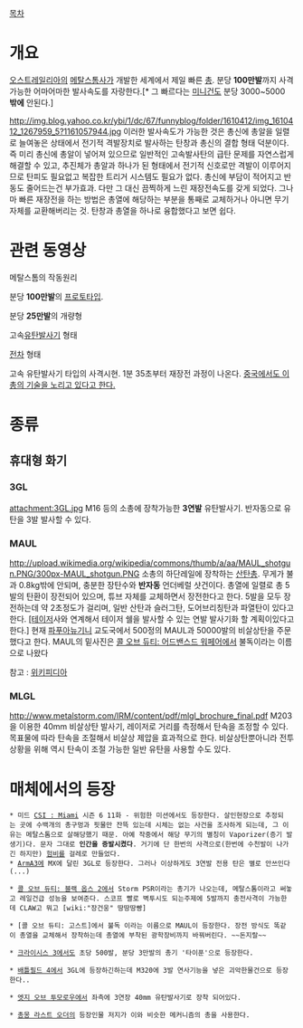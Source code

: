 [[목차]]

= 개요 =
[[오스트레일리아]]의 [[메탈스톰]]사가 개발한 세계에서 제일 빠른 [[총]]. 분당 '''100만발'''까지 사격가능한 어마어마한 발사속도를 자랑한다.[* 그 빠르다는 [[미니건]]도 분당 3000~5000 '''밖에''' 안된다.]

http://img.blog.yahoo.co.kr/ybi/1/dc/67/funnyblog/folder/1610412/img_1610412_1267959_5?1161057944.jpg
이러한 발사속도가 가능한 것은 총신에 총알을 일렬로 늘여놓은 상태에서 전기적 격발장치로 발사하는 탄창과 총신의 결합 형태 덕분이다. 즉 미리 총신에 총알이 넣어져 있으므로 일반적인 고속발사탄의 급탄 문제를 자연스럽게 해결할 수 있고, 추진체가 총알과 하나가 된 형태에서 전기적 신호로만 격발이 이루어지므로 탄피도 필요없고 복잡한 트리거 시스템도 필요가 없다. 총신에 부담이 적어지고 반동도 줄어드는건 부가효과. 다만 그 대신 끔찍하게 느린 재장전속도를 갖게 되었다. 그나마 빠른 재장전을 하는 방법은 총열에 해당하는 부분을 통째로 교체하거나 아니면 무기 자체를 교환해버리는 것. 탄창과 총열을 하나로 융합했다고 보면 쉽다.

= 관련 동영상 =
{{{#!html
<iframe width="425" height="349" src="http://www.youtube.com/embed/iX6YvWxtrxw" frameborder="0" allowfullscreen></iframe>
}}}
메탈스톰의 작동원리

{{{#!html
<iframe width="560" height="349" src="http://www.youtube.com/embed/d8hlj4EbdsE" frameborder="0" allowfullscreen></iframe>
}}}
분당 '''100만발'''의 [[프로토타입]].

{{{#!html
<iframe width="425" height="349" src="http://www.youtube.com/embed/Sgtg3MIn3Lw" frameborder="0" allowfullscreen></iframe>
}}}
분당 '''25만발'''의 개량형

{{{#!html
<iframe width="425" height="349" src="http://www.youtube.com/embed/ZMrDZIJjaJc" frameborder="0" allowfullscreen></iframe>
}}}
고속[[유탄발사기]] 형태

{{{#!html
<iframe width="425" height="349" src="http://www.youtube.com/embed/PucgoOcyL7I" frameborder="0" allowfullscreen></iframe>
}}}
[[전차]] 형태

{{{#!html
<object width="420" height="315"><param name="movie" value="http://www.youtube.com/v/zx_9_RgMPCE?version=3&amp;hl=ko_KR"></param><param name="allowFullScreen" value="true"></param><param name="allowscriptaccess" value="always"></param><embed src="http://www.youtube.com/v/zx_9_RgMPCE?version=3&amp;hl=ko_KR" type="application/x-shockwave-flash" width="420" height="315" allowscriptaccess="always" allowfullscreen="true"></embed></object>
}}}
고속 유탄발사기 타입의 사격시현. 1분 35초부터 재장전 과정이 나온다.
[http://www.chosun.com/international/news/200610/200610020140.html 중국에서도 이 총의 기술을 노리고 있다고 한다.]
= 종류 =
== 휴대형 화기 ==
=== 3GL ===
attachment:3GL.jpg
M16 등의 소총에 장착가능한 '''3연발''' 유탄발사기. 반자동으로 유탄을 3발 발사할 수 있다.
=== MAUL ===
http://upload.wikimedia.org/wikipedia/commons/thumb/a/aa/MAUL_shotgun.PNG/300px-MAUL_shotgun.PNG
소총의 하단레일에 장착하는 [[산탄총]]. 무게가 불과 0.8kg밖에 안되며, 충분한 장탄수와 '''반자동''' 언더베럴 샷건이다. 총열에 일렬로 총 5발의 탄환이 장전되어 있으며, 튜브 자체를 교체하면서 장전한다고 한다. 5발을 모두 장전하는데 약 2초정도가 걸리며, 일반 산탄과 슬러그탄, 도어브리칭탄과 파열탄이 있다고 한다. [http://www.guns.com/2011/07/22/metal-storm-and-taser-team-up-on-barrel-mounted-multishot-taser-launcher/ [테이저]사와 연계해서 테이저 쉘을 발사할 수 있는 연발 발사기화 할 계획이있다고 한다.] 현재 [[파푸아뉴기니]] 교도국에서 500정의 MAUL과 50000발의 비살상탄을 주문했다고 한다.
MAUL의 밑사진은 [[콜 오브 듀티: 어드밴스드 워페어]]에서 불독이라는 이름으로 나왔다

참고 : [http://en.wikipedia.org/wiki/MAUL_(weapon) 위키피디아]
=== MLGL ===
http://www.metalstorm.com/IRM/content/pdf/mlgl_brochure_final.pdf
M203을 이용한  40mm 비살상탄 발사기, 레이저로 거리를 측정해서 탄속을 조정할 수 있다. 목표물에 따라 탄속을 조절해서 비살상 제압을 효과적으로 한다.
비살상탄뿐아니라 전투 상황을 위해 역시 탄속이 조절 가능한 일반 유탄을 사용할 수도 있다.
= 매체에서의 등장 =
 * 미드 [[CSI : Miami]] 시즌 6 11화 - 위험한 미션에서도 등장한다. 살인현장으로 추정되는 곳에 수백개의 총구멍과 핏물만 잔뜩 있는데 시체는 없는 사건을 조사하게 되는데, 그 이유는 메탈스톰으로 살해당했기 때문. 아예 작중에서 해당 무기의 별칭이 Vaporizer(증기 발생기)다. 문자 그대로 '''인간을 증발시켰다'''. 거기에 단 한번의 사격으로(한번에 수천발이 나가긴 하지만) [[험비]]를 걸레로 만들었다.
 * [[ArmA3]]에 MX에 달린 3GL로 등장한다. 그러나 이상하게도 3연발 전용 탄은 별로 안쓰인다(...)

 * [[콜 오브 듀티: 블랙 옵스 2]]에서 Storm PSR이라는 총기가 나오는데, 메탈스톰이라고 써놓고 레일건급 성능을 보여준다. 스코프 빨로 벽투시도 되는주제에 5발까지 충전사격이 가능한데 CLAW고 뭐고 [wiki:"장건웅" 땅땅땅빵]

 * [콜 오브 듀티: 고스트]에서 불독 이라는 이름으로 MAUL이 등장한다. 장전 방식도 똑같이 총열을 교체해서 장착하는데 총열에 부착된 광학장비까지 바꿔버린다. ~~돈지랄~~

 * [[크라이시스 3]]에서도 초당 500발, 분당 3만발의 총기 '타이푼'으로 등장한다. 

 * [[배틀필드 4]]에서 3GL에 등장하긴하는데 M320에 3발 연사기능을 넣은 괴악한물건으로 등장한다..

 * [[엣지 오브 투모로우]]에서 좌측에 3연장 40mm 유탄발사기로 장착 되어있다.

 * [[총몽 라스트 오더]]의 등장인물 저지가 이와 비슷한 메커니즘의 총을 사용한다.
